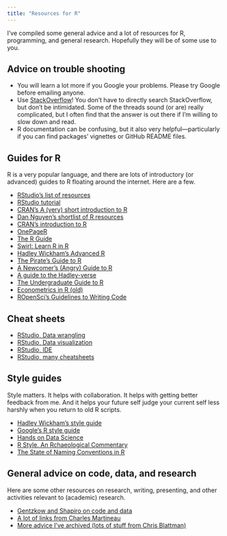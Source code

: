 ```yaml
---
title: "Resources for R"
---
```


I've compiled some general advice and a lot of resources for R, programming, and general research. Hopefully they will be of some use to you.

## Advice on trouble shooting

- You will learn a lot more if you Google your problems. Please try Google before emailing anyone.
- Use [StackOverflow](http://stackoverflow.com)! You don't have to directly search StackOverflow, but don't be intimidated. Some of the threads sound (or are) really complicated, but I often find that the answer is out there if I'm willing to slow down and read.
- R documentation can be confusing, but it also very helpful—particularly if you can find packages' vignettes or GitHub README files.

## Guides for R

R is a very popular language, and there are lots of introductory (or advanced) guides to R floating around the internet. Here are a few.

- [RStudio's list of resources](https://www.rstudio.com/online-learning/)
- [RStudio tutorial](http://web.cs.ucla.edu/~gulzar/rstudio/basic-tutorial.html)
- [CRAN's A (very) short introduction to R](https://cran.r-project.org/doc/contrib/Torfs+Brauer-Short-R-Intro.pdf)
- [Dan Nguyen's shortlist of R resources](http://blog.danwin.com/best-and-free-r-language-resources)
- [CRAN's introduction to R](https://cran.r-project.org/doc/manuals/r-release/R-intro.pdf)
- [OnePageR](http://togaware.com/onepager/)
- [The R Guide](https://cran.r-project.org/doc/contrib/Owen-TheRGuide.pdf)
- [Swirl: Learn R in R](http://swirlstats.com/)
- [Hadley Wickham's Advanced R](http://adv-r.had.co.nz/)
- [The Pirate's Guide to R](http://nathanieldphillips.com/thepiratesguidetor/)
- [A Newcomer's (Angry) Guide to R](http://arrgh.tim-smith.us/)
- [A guide to the Hadley-verse](https://barryrowlingson.github.io/hadleyverse/#1)
- [The Undergraduate Guide to R](http://www.biostat.jhsph.edu/~ajaffe/docs/undergradguidetoR.pdf)
- [Econometrics in R (old)](https://cran.r-project.org/doc/contrib/Farnsworth-EconometricsInR.pdf)
- [ROpenSci's Guidelines to Writing Code](https://ropensci.github.io/reproducibility-guide/sections/writingCode/)

## Cheat sheets

- [RStudio, Data wrangling](http://www.rstudio.com/wp-content/uploads/2015/02/data-wrangling-cheatsheet.pdf)
- [RStudio, Data visualization](http://www.rstudio.com/wp-content/uploads/2015/12/ggplot2-cheatsheet-2.0.pdf)
- [RStudio, IDE](http://www.rstudio.com/wp-content/uploads/2016/01/rstudio-IDE-cheatsheet.pdf)
- [RStudio, many cheatsheets](https://www.rstudio.com/resources/cheatsheets/)

## Style guides

Style matters. It helps with collaboration. It helps with getting better feedback from me. And it helps your future self judge your current self less harshly when you return to old R scripts.

- [Hadley Wickham's style guide](http://adv-r.had.co.nz/Style.html)
- [Google's R style guide](https://google.github.io/styleguide/Rguide.xml)
- [Hands on Data Science](http://handsondatascience.com/StyleO.pdf)
- [R Style. An Rchaeological Commentary](https://cran.r-project.org/web/packages/rockchalk/vignettes/Rstyle.pdf)
- [The State of Naming Conventions in R](https://journal.r-project.org/archive/2012-2/RJournal_2012-2_Baaaath.pdf)

## General advice on code, data, and research

Here are some other resources on research, writing, presenting, and other activities relevant to (academic) research.

- [Gentzkow and Shapiro on code and data](https://web.stanford.edu/~gentzkow/research/CodeAndData.pdf)
- [A lot of links from Charles Martineau](http://www.charlesmartineau.com/research-advice)
- [More advice I've archived (lots of stuff from Chris Blattman)](https://github.com/edrubin/Advice)
